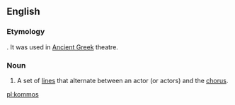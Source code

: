 ==English==

===Etymology===
{{etyl|grc|en}} {{m|grc|κομμός||beating}}. It was used in [[Ancient Greek]] theatre.

===Noun===
{{en-noun|kommoi}}

# A set of [[lines]] that alternate between an actor (or actors) and the [[chorus]].

[[pl:kommos]]